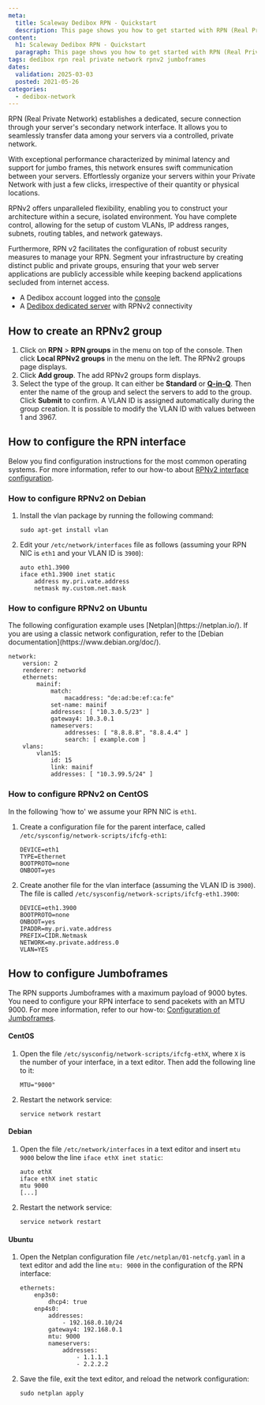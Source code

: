 ```yaml
---
meta:
  title: Scaleway Dedibox RPN - Quickstart
  description: This page shows you how to get started with RPN (Real Private Network) on Scaleway Dedibox
content:
  h1: Scaleway Dedibox RPN - Quickstart
  paragraph: This page shows you how to get started with RPN (Real Private Network) on Scaleway Dedibox
tags: dedibox rpn real private network rpnv2 jumboframes
dates:
  validation: 2025-03-03
  posted: 2021-05-26
categories:
  - dedibox-network
---
```



RPN (Real Private Network) establishes a dedicated, secure connection through your server's secondary network interface. It allows you to seamlessly transfer data among your servers via a controlled, private network.

With exceptional performance characterized by minimal latency and support for jumbo frames, this network ensures swift communication between your servers. Effortlessly organize your servers within your Private Network with just a few clicks, irrespective of their quantity or physical locations.

RPNv2 offers unparalleled flexibility, enabling you to construct your architecture within a secure, isolated environment. You have complete control, allowing for the setup of custom VLANs, IP address ranges, subnets, routing tables, and network gateways.

Furthermore, RPN v2 facilitates the configuration of robust security measures to manage your RPN. Segment your infrastructure by creating distinct public and private groups, ensuring that your web server applications are publicly accessible while keeping backend applications secluded from internet access.

<Requirements />

- A Dedibox account logged into the [console](https://console.online.net)
- A [Dedibox dedicated server](https://www.scaleway.com/en/dedibox) with RPNv2 connectivity

## How to create an RPNv2 group

1. Click on **RPN** > **RPN groups** in the menu on top of the console. Then click **Local RPNv2 groups** in the menu on the left. The RPNv2 groups page displays.
2. Click **Add group**. The add RPNv2 groups form displays.
3. Select the type of the group. It can either be **Standard** or **[Q-in-Q](/dedibox-rpn/concepts/#q-in-q-mode)**. Then enter the name of the group and select the servers to add to the group. Click **Submit** to confirm.
    <Message type="note">
      A VLAN ID is assigned automatically during the group creation. It is possible to modify the VLAN ID with values between 1 and 3967.
    </Message>

## How to configure the RPN interface

Below you find configuration instructions for the most common operating systems. For more information, refer to our how-to about [RPNv2 interface configuration](/dedibox-rpn/how-to/configure-rpnv2/).

### How to configure RPNv2 on Debian

1. Install the vlan package by running the following command:
    ```
    sudo apt-get install vlan
    ```
2. Edit your `/etc/network/interfaces` file as follows (assuming your RPN NIC is `eth1` and your VLAN ID is `3900`):
    ```
    auto eth1.3900
    iface eth1.3900 inet static
        address my.pri.vate.address
        netmask my.custom.net.mask
    ```

### How to configure RPNv2 on Ubuntu

<Message type="note">
  The following configuration example uses [Netplan](https://netplan.io/). If you are using a classic network configuration, refer to the [Debian documentation](https://www.debian.org/doc/).
</Message>

```
network:
    version: 2
    renderer: networkd
    ethernets:
        mainif:
            match:
                macaddress: "de:ad:be:ef:ca:fe"
            set-name: mainif
            addresses: [ "10.3.0.5/23" ]
            gateway4: 10.3.0.1
            nameservers:
                addresses: [ "8.8.8.8", "8.8.4.4" ]
                search: [ example.com ]
    vlans:
        vlan15:
            id: 15
            link: mainif
            addresses: [ "10.3.99.5/24" ]
```

### How to configure RPNv2 on CentOS

In the following 'how to' we assume your RPN NIC is `eth1`.

1. Create a configuration file for the parent interface, called `/etc/sysconfig/network-scripts/ifcfg-eth1`:
    ```
    DEVICE=eth1
    TYPE=Ethernet
    BOOTPROTO=none
    ONBOOT=yes
    ```
2. Create another file for the vlan interface (assuming the VLAN ID is `3900`). The file is called `/etc/sysconfig/network-scripts/ifcfg-eth1.3900`:
    ```
    DEVICE=eth1.3900
    BOOTPROTO=none
    ONBOOT=yes
    IPADDR=my.pri.vate.address
    PREFIX=CIDR.Netmask
    NETWORK=my.private.address.0
    VLAN=YES
    ```

## How to configure Jumboframes

The RPN supports Jumboframes with a maximum payload of 9000 bytes. You need to configure your RPN interface to send pacekets with an MTU 9000. For more information, refer to our how-to: [Configuration of Jumboframes](/dedibox-rpn/how-to/configure-jumboframes/).

#### CentOS

1. Open the file `/etc/sysconfig/network-scripts/ifcfg-ethX`, where `X` is the number of your interface, in a text editor. Then add the following line to it:
    ```
    MTU="9000"
    ```
2. Restart the network service:
    ```
    service network restart
    ```

#### Debian

1. Open the file `/etc/network/interfaces` in a text editor and insert `mtu 9000` below the line `iface ethX inet static`:
    ```
    auto ethX
    iface ethX inet static
    mtu 9000
    [...]
    ```
2. Restart the network service:
    ```
    service network restart
    ```

#### Ubuntu

1. Open the Netplan configuration file `/etc/netplan/01-netcfg.yaml` in a text editor and add the line `mtu: 9000` in the configuration of the RPN interface:
    ```
    ethernets:
        enp3s0:
            dhcp4: true
        enp4s0:
            addresses:
                - 192.168.0.10/24
            gateway4: 192.168.0.1
            mtu: 9000
            nameservers:
                addresses:
                    - 1.1.1.1
                    - 2.2.2.2
    ```
2. Save the file, exit the text editor, and reload the network configuration:
    ```
    sudo netplan apply
    ```
